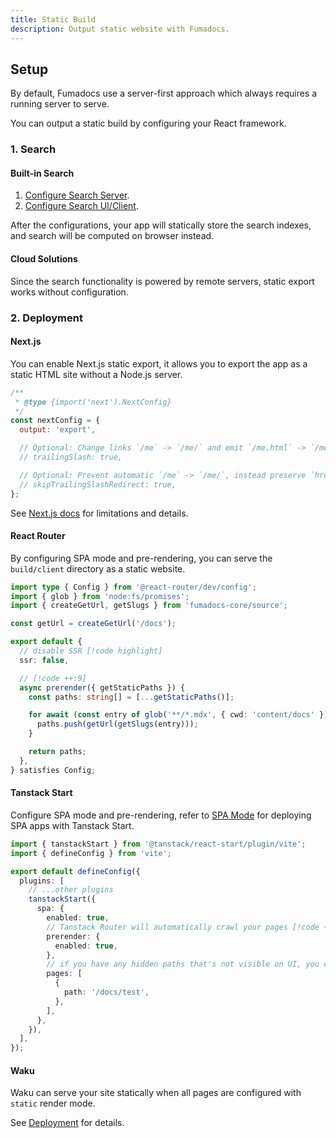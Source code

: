```yaml
---
title: Static Build
description: Output static website with Fumadocs.
---
```


## Setup

By default, Fumadocs use a server-first approach which always requires a running server to serve.

You can output a static build by configuring your React framework.

### 1. Search

#### Built-in Search

1. [Configure Search Server](/docs/headless/search/orama#static-export).
2. [Configure Search UI/Client](/docs/ui/search/orama#static).

After the configurations, your app will statically store the search indexes, and search will be computed on browser instead.

#### Cloud Solutions

Since the search functionality is powered by remote servers, static export works without configuration.

### 2. Deployment

#### Next.js

You can enable Next.js static export, it allows you to export the app as a static HTML site without a Node.js server.

```js title="next.config.mjs"
/**
 * @type {import('next').NextConfig}
 */
const nextConfig = {
  output: 'export',

  // Optional: Change links `/me` -> `/me/` and emit `/me.html` -> `/me/index.html`
  // trailingSlash: true,

  // Optional: Prevent automatic `/me` -> `/me/`, instead preserve `href`
  // skipTrailingSlashRedirect: true,
};
```

See [Next.js docs](https://nextjs.org/docs/app/guides/static-exports) for limitations and details.

#### React Router

By configuring SPA mode and pre-rendering, you can serve the `build/client` directory as a static website.

```ts title="react-router.config.ts"
import type { Config } from '@react-router/dev/config';
import { glob } from 'node:fs/promises';
import { createGetUrl, getSlugs } from 'fumadocs-core/source';

const getUrl = createGetUrl('/docs');

export default {
  // disable SSR [!code highlight]
  ssr: false,

  // [!code ++:9]
  async prerender({ getStaticPaths }) {
    const paths: string[] = [...getStaticPaths()];

    for await (const entry of glob('**/*.mdx', { cwd: 'content/docs' })) {
      paths.push(getUrl(getSlugs(entry)));
    }

    return paths;
  },
} satisfies Config;
```

#### Tanstack Start

Configure SPA mode and pre-rendering, refer to [SPA Mode](https://tanstack.com/start/latest/docs/framework/react/guide/spa-mode) for deploying SPA apps with Tanstack Start.

```ts title="vite.config.ts"
import { tanstackStart } from '@tanstack/react-start/plugin/vite';
import { defineConfig } from 'vite';

export default defineConfig({
  plugins: [
    // ...other plugins
    tanstackStart({
      spa: {
        enabled: true,
        // Tanstack Router will automatically crawl your pages [!code ++:4]
        prerender: {
          enabled: true,
        },
        // if you have any hidden paths that's not visible on UI, you can add them explicitly. [!code highlight:5]
        pages: [
          {
            path: '/docs/test',
          },
        ],
      },
    }),
  ],
});
```

#### Waku

Waku can serve your site statically when all pages are configured with `static` render mode.

See [Deployment](https://waku.gg/#deployment) for details.
